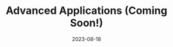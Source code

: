 ---
title: 11. Advanced Applications (Coming Soon!)
description: QR, Gram Schmidt, Least Squares.
authors: [Bhanu]
date: 2023-08-18
---